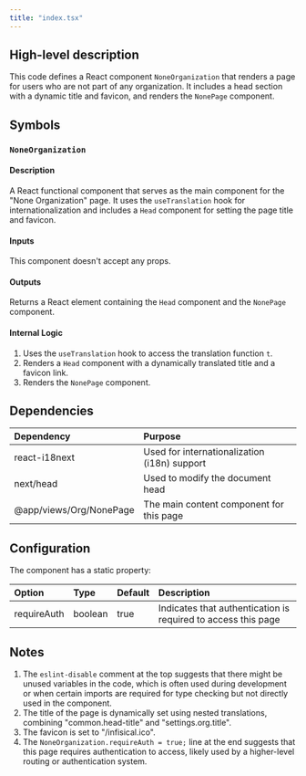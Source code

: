 ```yaml
---
title: "index.tsx"
---
```


## High-level description
This code defines a React component `NoneOrganization` that renders a page for users who are not part of any organization. It includes a head section with a dynamic title and favicon, and renders the `NonePage` component.

## Symbols

### `NoneOrganization`
#### Description
A React functional component that serves as the main component for the "None Organization" page. It uses the `useTranslation` hook for internationalization and includes a `Head` component for setting the page title and favicon.

#### Inputs
This component doesn't accept any props.

#### Outputs
Returns a React element containing the `Head` component and the `NonePage` component.

#### Internal Logic
1. Uses the `useTranslation` hook to access the translation function `t`.
2. Renders a `Head` component with a dynamically translated title and a favicon link.
3. Renders the `NonePage` component.

## Dependencies
| Dependency | Purpose |
|:-----------|:--------|
| react-i18next | Used for internationalization (i18n) support |
| next/head | Used to modify the document head |
| @app/views/Org/NonePage | The main content component for this page |

## Configuration
The component has a static property:

| Option | Type | Default | Description |
|:-------|:-----|:--------|:------------|
| requireAuth | boolean | true | Indicates that authentication is required to access this page |

## Notes
1. The `eslint-disable` comment at the top suggests that there might be unused variables in the code, which is often used during development or when certain imports are required for type checking but not directly used in the component.
2. The title of the page is dynamically set using nested translations, combining "common.head-title" and "settings.org.title".
3. The favicon is set to "/infisical.ico".
4. The `NoneOrganization.requireAuth = true;` line at the end suggests that this page requires authentication to access, likely used by a higher-level routing or authentication system.